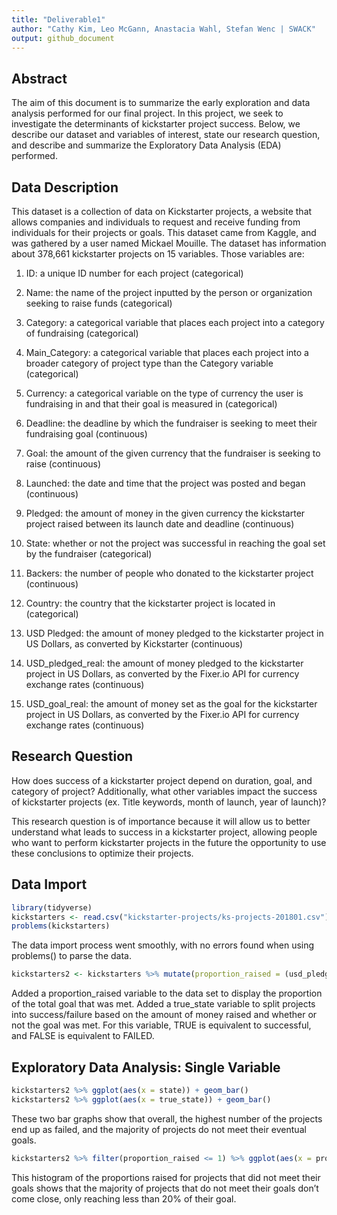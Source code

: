 ```yaml
---
title: "Deliverable1"
author: "Cathy Kim, Leo McGann, Anastacia Wahl, Stefan Wenc | SWACK"
output: github_document
---
```




## Abstract

The aim of this document is to summarize the early exploration and data analysis performed for our final project. In this project, we seek to investigate the determinants of kickstarter project success. Below, we describe our dataset and variables of interest, state our research question, and describe and summarize the Exploratory Data Analysis (EDA) performed. 

## Data Description

This dataset is a collection of data on Kickstarter projects, a website that allows companies and individuals to request and receive funding from individuals for their projects or goals. This dataset came from Kaggle, and was gathered by a user named Mickael Mouille. The dataset has information about 378,661 kickstarter projects on 15 variables. Those variables are: 

1. ID: a unique ID number for each project (categorical)

2. Name: the name of the project inputted by the person or organization seeking to raise funds (categorical)

3. Category: a categorical variable that places each project into a category of fundraising (categorical)

4. Main_Category: a categorical variable that places each project into a broader category of project type than the Category variable (categorical)

5. Currency: a categorical variable on the type of currency the user is fundraising in and that their goal is measured in (categorical)

6. Deadline: the deadline by which the fundraiser is seeking to meet their fundraising goal (continuous)

7. Goal: the amount of the given currency that the fundraiser is seeking to raise (continuous) 

8. Launched: the date and time that the project was posted and began (continuous)

9. Pledged: the amount of money in the given currency the kickstarter project raised between its launch date and deadline (continuous)

10. State: whether or not the project was successful in reaching the goal set by the fundraiser (categorical)

11. Backers: the number of people who donated to the kickstarter project (continuous)

12. Country: the country that the kickstarter project is located in (categorical)

13. USD Pledged: the amount of money pledged to the kickstarter project in US Dollars, as converted by Kickstarter (continuous)

14. USD_pledged_real: the amount of money pledged to the kickstarter project in US Dollars, as converted by the Fixer.io API for currency exchange rates (continuous)

15. USD_goal_real: the amount of money set as the goal for the kickstarter project in US Dollars, as converted by the Fixer.io API for currency exchange rates (continuous)

## Research Question

How does success of a kickstarter project depend on duration, goal, and category of project? Additionally, what other variables impact the success of kickstarter projects (ex. Title keywords, month of launch, year of launch)?

This research question is of importance because it will allow us to better understand what leads to success in a kickstarter project, allowing people who want to perform kickstarter projects in the future the opportunity to use these conclusions to optimize their projects. 

## Data Import

```r
library(tidyverse)
kickstarters <- read.csv("kickstarter-projects/ks-projects-201801.csv")
problems(kickstarters)
```
The data import process went smoothly, with no errors found when using problems() to parse the data.

```r
kickstarters2 <- kickstarters %>% mutate(proportion_raised = (usd_pledged_real/usd_goal_real)) %>% mutate(true_state = (proportion_raised) > 1) 
```
Added a proportion_raised variable to the data set to display the proportion of the total goal that was met. Added a true_state variable to split projects into success/failure based on the amount of money raised and whether or not the goal was met. For this variable, TRUE is equivalent to successful, and FALSE is equivalent to FAILED.


## Exploratory Data Analysis: Single Variable

```r
kickstarters2 %>% ggplot(aes(x = state)) + geom_bar()
kickstarters2 %>% ggplot(aes(x = true_state)) + geom_bar()
```

These two bar graphs show that overall, the highest number of the projects end up as failed, and the majority of projects do not meet their eventual goals.

```r
kickstarters2 %>% filter(proportion_raised <= 1) %>% ggplot(aes(x = proportion_raised)) + geom_histogram(binwidth = 0.2)
```

This histogram of the proportions raised for projects that did not meet their goals shows that the majority of projects that do not meet their goals don't come close, only reaching less than 20% of their goal.





